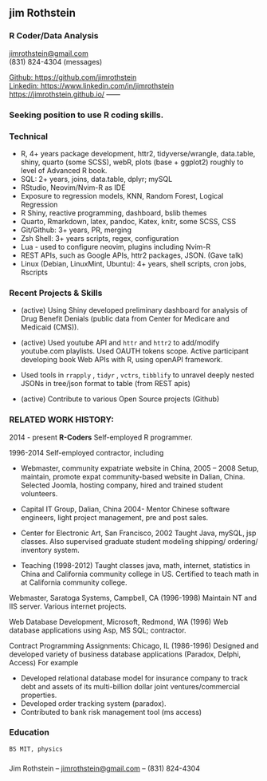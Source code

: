 ## jim Rothstein

### R Coder/Data Analysis

[jimrothstein\@gmail.com](jimrothstein@gmail.com)\
(831) 824-4304 (messages)

[Github:
https://github.com/jimrothstein](Github:https://github.com/jimrothstein)\
[Linkedin:
https://www.linkedin.com/in/jimrothstein](https://www.linkedin.com/in/jimrothstein)
[https://jimrothstein.github.io/](https://jimrothstein.github.io) ------

### Seeking position to use R coding skills.

### Technical {#technical}

-   R, 4+ years package development, httr2, tidyverse/wrangle,
    data.table, shiny, quarto (some SCSS), webR, plots (base + ggplot2)
    roughly to level of Advanced R book.
-   SQL: 2+ years, joins, data.table, dplyr; mySQL
-   RStudio, Neovim/Nvim-R as IDE
-   Exposure to regression models, KNN, Random Forest, Logical
    Regression
-   R Shiny, reactive programming, dashboard, bslib themes
-   Quarto, Rmarkdown, latex, pandoc, Katex, knitr, some SCSS, CSS
-   Git/Github: 3+ years,  PR, merging
-   Zsh Shell: 3+ years  scripts, regex, configuration
-   Lua - used to configure neovim, plugins including Nvim-R
-   REST APIs, such as Google APIs, httr2 packages, JSON. (Gave talk)
-   Linux (Debian, LinuxMint, Ubuntu): 4+ years, shell scripts, cron jobs, Rscripts 

### Recent Projects & Skills {#recent}

-   (active) Using Shiny developed preliminary dashboard for analysis of Drug
  Benefit Denials (public data from Center for Medicare and Medicaid (CMS)).  

-   (active) Used youtube API and `httr` and `httr2` to add/modify
    youtube.com playlists. Used OAUTH tokens scope.  Active participant developing book Web APIs with R, using openAPI framework.

-   Used tools in  `rrapply` , `tidyr` , `vctrs`,   `tibblify` to unravel deeply nested JSONs 
    in tree/json format to table (from REST apis)

-   (active) Contribute to various Open Source projects (Github)


### RELATED WORK HISTORY:

2014 - present **R-Coders** Self-employed R programmer.

1996-2014 Self-employed contractor, including

- Webmaster, community expatriate website in China, 2005 – 2008 Setup,
  maintain, promote expat community-based website in Dalian, China. Selected
  Joomla, hosting company, hired and trained student volunteers.

- Capital IT Group, Dalian, China 2004- Mentor Chinese software engineers,
  light project management, pre and post sales.

- Center for Electronic Art, San Francisco, 2002 Taught Java, mySQL, jsp
  classes. Also supervised graduate student modeling shipping/ ordering/
  inventory system.

- Teaching (1998-2012) Taught classes java, math, internet, statistics in China
  and California community college in US.  Certified to teach math in
  at California community college.


Webmaster, Saratoga Systems, Campbell, CA (1996-1998) Maintain NT and
IIS server. Various internet projects.

Web Database Development, Microsoft, Redmond, WA (1996) Web database
applications using Asp, MS SQL; contractor.

Contract Programming Assignments: Chicago, IL (1986-1996) Designed and
developed variety of business database applications (Paradox, Delphi,
Access) For example

-   Developed relational database model for insurance company to track debt and
assets of its multi-billion dollar joint ventures/commercial properties.  
-   Developed order tracking system (paradox).   
-   Contributed to bank risk management tool (ms access)  


### Education {#education}

```         
BS MIT, physics
```

###  {#footer}

Jim Rothstein -- [jimrothstein\@gmail.com](jimrothstein@gmail.com) --
(831) 824-4304
